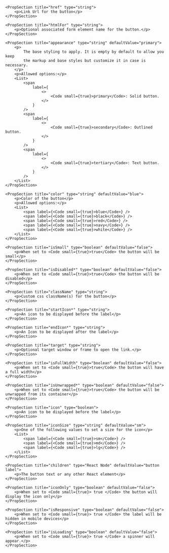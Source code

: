 
<PackageInstallGuide packageName="@wpmudev/sui-button" />

<Section title="Props" border={true}>

	<PropSection title="href" type="string">
		<p>Link Url for the button</p>
	</PropSection>
	
	<PropSection title="htmlFor" type="string">
		<p>Optional associated form element name for the button.</p>
	</PropSection>
	
	<PropSection title="appearance" type="string" defaultValue="primary">
		<p>
			The base styling to apply. It is empty by default to allow you keep
			the markup and base styles but customize it in case is necessary.
		</p>
		<p>Allowed options:</p>
		<List>
			<span
				label={
					<>
						<Code small={true}>primary</Code>: Solid button.
					</>
				}
			/>
			<span
				label={
					<>
						<Code small={true}>secondary</Code>: Outlined button.
					</>
				}
			/>
			<span
				label={
					<>
						<Code small={true}>tertiary</Code>: Text button.
					</>
				}
			/>
		</List>
	</PropSection>
	
	<PropSection title="color" type="string" defaultValue="blue">
		<p>Color of the button</p>
		<p>Allowed options:</p>
		<List>
			<span label={<Code small={true}>blue</Code>} />
			<span label={<Code small={true}>black</Code>} />
			<span label={<Code small={true}>red</Code>} />
			<span label={<Code small={true}>navy</Code>} />
			<span label={<Code small={true}>white</Code>} />
		</List>
	</PropSection>
	
	<PropSection title="isSmall" type="boolean" defaultValue="false">
		<p>When set to <Code small={true}>true</Code> the button will be small</p>
	</PropSection>
	
	<PropSection title="isDisabled*" type="boolean" defaultValue="false">
		<p>When set to <Code small={true}>true</Code> the button will be disabled</p>
	</PropSection>
	
	<PropSection title="className" type="string">
		<p>Custom css className(s) for the button</p>
	</PropSection>

	<PropSection title="startIcon*" type="string">
		<p>An icon to be displayed before the label</p>
	</PropSection>
	
	<PropSection title="endIcon*" type="string">
		<p>An Icon to be displayed after the label</p>
	</PropSection>
	
	<PropSection title="target" type="string">
		<p>Optional target window or frame to open the link.</p>
	</PropSection>
	
	<PropSection title="isFullWidth" type="boolean" defaultValue="false">
		<p>When set to <Code small={true}>true</Code> the button will have a full width</p>
	</PropSection>
	
	<PropSection title="isUnwrapped*" type="boolean" defaultValue="false">
		<p>When set to <Code small={true}>true</Code> the button will be unwrapped from its container</p>
	</PropSection>
	
	<PropSection title="icon" type="boolean">
		<p>An icon to be displayed before the label</p>
	</PropSection>
	
	<PropSection title="iconSize" type="string" defaultValue="sm">
		<p>One of the following values to set a size for the icon</p>
		<List>
			<span label={<Code small={true}>sm</Code>} />
            <span label={<Code small={true}>md</Code>} />
			<span label={<Code small={true}>lg</Code>} />
		</List>
	</PropSection>
	
	<PropSection title="children" type="React Node" defaultValue="button label">
		<p>The button text or any other React element</p>
	</PropSection>
	
	<PropSection title="iconOnly" type="boolean" defaultValue="false">
		<p>When set to <Code small={true}> true </Code> the button will display the icon only</p>
	</PropSection>

	<PropSection title="isResponsive" type="boolean" defaultValue="false">
		<p>When set to <Code small={true}> true </Code> the label will be hidden in mobile devices</p>
	</PropSection>

	<PropSection title="isLoading" type="boolean" defaultValue="false">
		<p>When set to <Code small={true}> true </Code> a spinner will appear.</p>
	</PropSection>
</Section>
